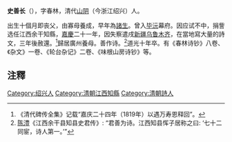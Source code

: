 '''史善长'''（{{bd|？||1830年}}），字春林，清代[[山阴县_(浙江省)|山阴]]（今浙江绍兴）人。

出生十個月即丧父，由寡母養成，早年為[[諸生|諸生]]。曾入[[毕沅|毕沅]]幕府。因应试不中，捐訾选任江西余干知縣，[[嘉慶|嘉慶]]二十一年，因失察遣戌[[新疆|新疆]][[乌鲁木齐|乌鲁木齐]]，在當地寫大量的詩文，三年後赦還。<ref>《清代碑传全集》记载“嘉庆二十四年（1819年）以遇万寿恩释回”。</ref>歸居廣州養母。善作诗。<ref>[[陈澧|陈澧]]《江西余干县知县史君传》: “君善为诗。江西知县恽子居称之曰: ‘七十二同宦，诗人第一。’”</ref>道光十年卒。有《春林诗钞》八卷、《杂文》一卷、《轮台杂记》二卷、《味根山房诗钞》等。

==注釋==
{{reflist}}

[[Category:绍兴人|Category:绍兴人]]
[[Category:清朝江西知縣|Category:清朝江西知縣]]
[[Category:清朝詩人|Category:清朝詩人]]